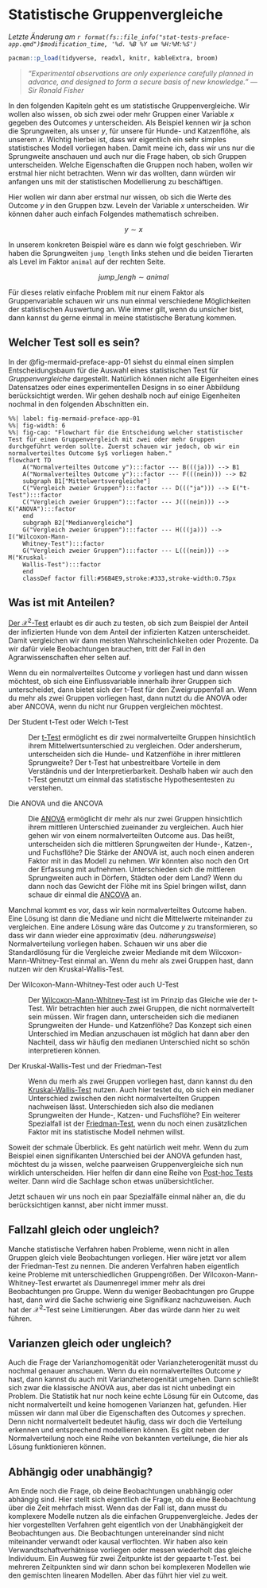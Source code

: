 # Statistische Gruppenvergleiche

*Letzte Änderung am `r format(fs::file_info("stat-tests-preface-app.qmd")$modification_time, '%d. %B %Y um %H:%M:%S')`*

```r
pacman::p_load(tidyverse, readxl, knitr, kableExtra, broom)
```

> *"Experimental observations are only experience carefully planned in advance, and designed to form a secure basis of new knowledge." --- Sir Ronald Fisher*

In den folgenden Kapiteln geht es um statistische Gruppenvergleiche. Wir wollen also wissen, ob sich zwei oder mehr Gruppen einer Variable $x$ gegeben des Outcomes $y$ unterscheiden. Als Beispiel kennen wir ja schon die Sprungweiten, als unser $y$, für unsere für Hunde- und Katzenflöhe, als unserem $x$. Wichtig hierbei ist, dass wir eigentlich ein sehr simples statistisches Modell vorliegen haben. Damit meine ich, dass wir uns nur die Sprungweite anschauen und auch nur die Frage haben, ob sich Gruppen unterscheiden. Welche Eigenschaften die Gruppen noch haben, wollen wir erstmal hier nicht betrachten. Wenn wir das wollten, dann würden wir anfangen uns mit der statistischen Modellierung zu beschäftigen.

Hier wollen wir dann aber erstmal nur wissen, ob sich die Werte des Outcome $y$ in den Gruppen bzw. Leveln der Variable $x$ unterscheiden. Wir können daher auch einfach Folgendes mathematisch schreiben.

$$
y \sim x
$$

In unserem konkreten Beispiel wäre es dann wie folgt geschrieben. Wir haben die Sprungweiten `jump_length` links stehen und die beiden Tierarten als Level im Faktor `animal` auf der rechten Seite.

$$
jump\_lengh \sim animal
$$

Für dieses relativ einfache Problem mit nur einem Faktor als Gruppenvariable schauen wir uns nun einmal verschiedene Möglichkeiten der statistischen Auswertung an. Wie immer gilt, wenn du unsicher bist, dann kannst du gerne einmal in meine statistische Beratung kommen.

## Welcher Test soll es sein?

In der @fig-mermaid-preface-app-01 siehst du einmal einen simplen Entscheidungsbaum für die Auswahl eines statistischen Test für *Gruppenvergleiche* dargestellt. Natürlich können nicht alle Eigenheiten eines Datensatzes oder eines experimentellen Designs in so einer Abbildung berücksichtigt werden. Wir gehen deshalb noch auf einige Eigenheiten nochmal in den folgenden Abschnitten ein.

```mermaid
%%| label: fig-mermaid-preface-app-01
%%| fig-width: 6
%%| fig-cap: "Flowchart für die Entscheidung welcher statistischer Test für einen Gruppenvergleich mit zwei oder mehr Gruppen durchgeführt werden sollte. Zuerst schauen wir jedoch, ob wir ein normalverteiltes Outcome $y$ vorliegen haben."
flowchart TD
    A("Normalverteiltes Outcome y"):::factor --- B(((ja))) --> B1 
    A("Normalverteiltes Outcome y"):::factor --- F(((nein))) --> B2  
    subgraph B1["Mittelwertsvergleiche"]
    C("Vergleich zweier Gruppen"):::factor --- D((("ja"))) --> E("t-Test"):::factor
    C("Vergleich zweier Gruppen"):::factor --- J(((nein))) --> K("ANOVA"):::factor 
    end
    subgraph B2["Medianvergleiche"]
    G("Vergleich zweier Gruppen"):::factor --- H(((ja))) --> I("Wilcoxon-Mann-
    Whitney-Test"):::factor  
    G("Vergleich zweier Gruppen"):::factor --- L(((nein))) --> M("Kruskal-
    Wallis-Test"):::factor  
    end
    classDef factor fill:#56B4E9,stroke:#333,stroke-width:0.75px

```

::: callout-note
## Was ist mit Anteilen?

[Der $\mathcal{X}^2$-Test](#sec-chi-test) erlaubt es dir auch zu testen, ob sich zum Beispiel der Anteil der infizierten Hunde von dem Anteil der infizierten Katzen unterscheidet. Damit vergleichen wir dann meisten Wahrscheinlichkeiten oder Prozente. Da wir dafür viele Beobachtungen brauchen, tritt der Fall in den Agrarwissenschaften eher selten auf.
:::

Wenn du ein normalverteiltes Outcome $y$ vorliegen hast und dann wissen möchtest, ob sich eine Einflussvariable innerhalb ihrer Gruppen sich unterscheidet, dann bietet sich der t-Test für den Zweigruppenfall an. Wenn du mehr als zwei Gruppen vorliegen hast, dann nutzt du die ANOVA oder aber ANCOVA, wenn du nicht nur Gruppen vergleichen möchtest.

Der Student t-Test oder Welch t-Test

:   Der [t-Test](#sec-ttest) ermöglicht es dir zwei normalverteilte Gruppen hinsichtlich ihrem Mittelwertsunterschied zu vergleichen. Oder andersherum, unterscheiden sich die Hunde- und Katzenflöhe in ihrer mittleren Sprungweite? Der t-Test hat unbestreitbare Vorteile in dem Verständnis und der Interpretierbarkeit. Deshalb haben wir auch den t-Test genutzt um einmal das statistische Hypothesentesten zu verstehen.

Die ANOVA und die ANCOVA

:   Die [ANOVA](#sec-anova) ermöglicht dir mehr als nur zwei Gruppen hinsichtlich ihrem mittleren Unterschied zueinander zu vergleichen. Auch hier gehen wir von einem normalverteilten Outcome aus. Das heißt, unterscheiden sich die mittleren Sprungweiten der Hunde-, Katzen-, und Fuchsflöhe? Die Stärke der ANOVA ist, auch noch einen anderen Faktor mit in das Modell zu nehmen. Wir könnten also noch den Ort der Erfassung mit aufnehmen. Unterschieden sich die mittleren Sprungweiten auch in Dörfern, Städten oder dem Land? Wenn du dann noch das Gewicht der Flöhe mit ins Spiel bringen willst, dann schaue dir einmal die [ANCOVA](#sec-ancova) an.

Manchmal kommt es vor, dass wir kein normalverteiltes Outcome haben. Eine Lösung ist dann die Mediane und nicht die Mittelwerte miteinander zu vergleichen. Eine andere Lösung wäre das Outcome $y$ zu transformieren, so dass wir dann wieder eine approximativ (deu. *näherungsweise*) Normalverteilung vorliegen haben. Schauen wir uns aber die Standardlösung für die Vergleiche zweier Mediande mit dem Wilcoxon-Mann-Whitney-Test einmal an. Wenn du mehr als zwei Gruppen hast, dann nutzen wir den Kruskal-Wallis-Test.

Der Wilcoxon-Mann-Whitney-Test oder auch U-Test

:   Der [Wilcoxon-Mann-Whitney-Test](#sec-utest) ist im Prinzip das Gleiche wie der t-Test. Wir betrachten hier auch zwei Gruppen, die nicht normalverteilt sein müssen. Wir fragen dann, unterscheiden sich die medianen Sprungweiten der Hunde- und Katzenflöhe? Das Konzept sich einen Unterschied im Median anzuschauen ist möglich hat dann aber den Nachteil, dass wir häufig den medianen Unterschied nicht so schön interpretieren können.

Der Kruskal-Wallis-Test und der Friedman-Test

:   Wenn du merh als zwei Gruppen vorliegen hast, dann kannst du den [Kruskal-Wallis-Test](#sec-kruskal) nutzen. Auch hier testet du, ob sich ein medianer Unterschied zwischen den nicht normalverteilten Gruppen nachweisen lässt. Unterschieden sich also die medianen Sprungweiten der Hunde-, Katzen- und Fuchsflöhe? Ein weiterer Spezialfall ist der [Friedman-Test](#sec-friedman), wenn du noch einen zusätzlichen Faktor mit ins statistische Modell nehmen willst.

Soweit der schmale Überblick. Es geht natürlich weit mehr. Wenn du zum Beispiel einen signifikanten Unterschied bei der ANOVA gefunden hast, möchtest du ja wissen, welche paarweisen Gruppenvergleiche sich nun wirklich unterscheiden. Hier helfen dir dann eine Reihe von [Post-hoc Tests](#sec-posthoc) weiter. Dann wird die Sachlage schon etwas unübersichtlicher.

Jetzt schauen wir uns noch ein paar Spezialfälle einmal näher an, die du berücksichtigen kannst, aber nicht immer musst.

## Fallzahl gleich oder ungleich?

Manche statistische Verfahren haben Probleme, wenn nicht in allen Gruppen gleich viele Beobachtungen vorliegen. Hier wäre jetzt vor allem der Friedman-Test zu nennen. Die anderen Verfahren haben eigentlich keine Probleme mit unterschiedlichen Gruppengrößen. Der Wilcoxon-Mann-Whitney-Test erwartet als Daumenregel immer mehr als drei Beobachtungen pro Gruppe. Wenn du weniger Beobachtungen pro Gruppe hast, dann wird die Sache schwierig eine Signifikanz nachzuweisen. Auch hat der $\mathcal{X}^2$-Test seine Limitierungen. Aber das würde dann hier zu weit führen.

## Varianzen gleich oder ungleich?

Auch die Frage der Varianzhomogenität oder Varianzheterogenität musst du nochmal genauer anschauen. Wenn du ein normalverteiltes Outcome $y$ hast, dann kannst du auch mit Varianzheterogenität umgehen. Dann schließt sich zwar die klassische ANOVA aus, aber das ist nicht unbedingt ein Problem. Die Statistik hat nur noch keine echte Lösung für ein Outcome, das nicht normalverteilt und keine homogenen Varianzen hat, gefunden. Hier müssen wir dann mal über die Eigenschaften des Outcomes $y$ sprechen. Denn nicht normalverteilt bedeutet häufig, dass wir doch die Verteilung erkennen und entsprechend modellieren können. Es gibt neben der Normalverteilung noch eine Reihe von bekannten verteilunge, die hier als Lösung funktionieren können.

## Abhängig oder unabhängig?

Am Ende noch die Frage, ob deine Beobachtungen unabhängig oder abhängig sind. Hier stellt sich eigentlich die Frage, ob du eine Beobachtung über die Zeit mehrfach misst. Wenn das der Fall ist, dann musst du komplexere Modelle nutzen als die einfachen Gruppenvergleiche. Jedes der hier vorgestellten Verfahren geht eigentlich von der Unabhängigkeit der Beobachtungen aus. Die Beobachtungen untereinander sind nicht miteinander verwandt oder kausal verflochten. Wir haben also kein Verwandtschaftverhätnisse vorliegen oder messen wiederholt das gleiche Individuum. Ein Ausweg für zwei Zeitpunkte ist der gepaarte t-Test. bei mehreren Zeitpunkten sind wir dann schon bei komplexeren Modellen wie den gemischten linearen Modellen. Aber das führt hier viel zu weit.
